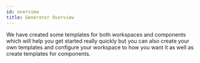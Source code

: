 ```yaml
---
id: overview
title: Generator Overview
---
```


We have created some templates for both workspaces and components which will help you get started really quickly but you can also create your own templates and configure your workspace to how you want it as well as create templates for components.
